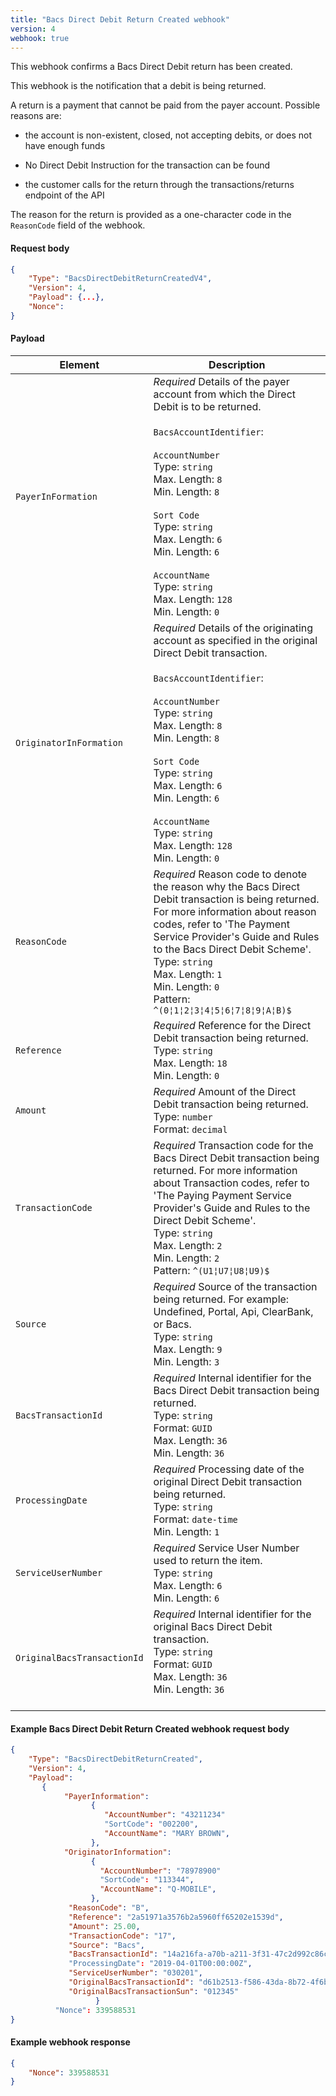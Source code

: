 ```yaml
---
title: "Bacs Direct Debit Return Created webhook"
version: 4
webhook: true
---
```


This webhook confirms a Bacs Direct Debit return has been created.

This webhook is the notification that a debit is being returned.

A return is a payment that cannot be paid from the payer account.
Possible reasons are:

-   the account is non-existent, closed, not accepting debits, or
    does not have enough funds

-   No Direct Debit Instruction for the transaction can be found

-   the customer calls for the return through the transactions/returns
    endpoint of the API

The reason for the return is provided as a one-character code in the
`ReasonCode` field of the webhook.


#### Request body

```json
{
    "Type": "BacsDirectDebitReturnCreatedV4",
    "Version": 4,
    "Payload": {...},
    "Nonce":
}
```

#### Payload
| Element                       | Description                                                                                                                                                                                                                                                                                                                                                                                                                                                                                                                                                                                                   |
|-------------------------------|----------------------------------------------------------------------------------------------------------------------------------------------------------------------------------------------------------------------------------------------------------------------------------------------------------------------------------------------------------------------------------------------------------------------------------------------------------------------------------------------------------------------------------------------------------------------------------------------------------------|
| `PayerInFormation`               |*Required* Details of the payer account from which the Direct Debit is to be returned.<br /><br />`BacsAccountIdentifier`:<br /><br />`AccountNumber`<br />        Type: `string` <br />        Max. Length: `8`<br />        Min. Length: `8`<br /><br />`Sort Code`<br />        Type: `string`<br />        Max. Length: `6`<br />        Min. Length: `6`<br /><br />`AccountName`<br />        Type: `string`<br />        Max. Length: `128`<br />        Min. Length: `0` |
| `OriginatorInFormation`          |*Required*  Details of the originating account as specified in the original Direct Debit transaction.<br /><br />`BacsAccountIdentifier`:<br /><br />`AccountNumber`<br />        Type: `string` <br />        Max. Length: `8`<br />        Min. Length: `8`<br /><br />`Sort Code`<br />        Type: `string`<br />        Max. Length: `6`<br />        Min. Length: `6`<br /><br />`AccountName`<br />        Type: `string`<br />        Max. Length: `128`<br />        Min. Length: `0` |
| `ReasonCode`       |*Required* Reason code to denote the reason why the Bacs Direct Debit transaction is being returned. For more information about reason codes, refer to 'The Payment Service Provider's Guide and Rules to the Bacs Direct Debit Scheme'.<br/>Type: `string` <br/>Max. Length: `1`<br/>Min. Length: `0`<br />        Pattern: `^(0¦1¦2¦3¦4¦5¦6¦7¦8¦9¦A¦B)$` |
| `Reference`                      |*Required*  Reference for the Direct Debit transaction being returned.<br />Type: `string`<br/>Max. Length: `18`	<br/>Min. Length: `0` |
| `Amount`            |*Required*  Amount of the Direct Debit transaction being returned.<br /> Type: `number`<br/>Format: `decimal` |
| `TransactionCode`            |*Required*  Transaction code for the Bacs Direct Debit transaction being returned. For more information about Transaction codes, refer to 'The Paying Payment Service Provider's Guide and Rules to the Direct Debit Scheme'.<br /> Type: `string`<br/>Max. Length: `2`<br/>Min. Length: `2`<br /> Pattern: `^(U1¦U7¦U8¦U9)$` |
| `Source`                |*Required*  Source of the transaction being returned. For example: Undefined, Portal, Api, ClearBank, or Bacs.<br />Type: `string`<br/>Max. Length: `9`<br/>Min. Length: `3` |
| `BacsTransactionId`             |*Required*  Internal identifier for the Bacs Direct Debit transaction being returned.<br />Type: `string`<br />Format: `GUID`<br/>Max. Length: `36`<br/>Min. Length: `36` |
| `ProcessingDate`       |*Required* Processing date of the original Direct Debit transaction being returned.<br/>Type: `string` <br/>Format: `date-time`<br/>Min. Length: `1`  |
| `ServiceUserNumber`                    |*Required*  Service User Number used to return the item.<br /> Type: `string`<br />  Max. Length: `6`<br />    Min. Length: `6` |
| `OriginalBacsTransactionId`                   |*Required*  Internal identifier for the original Bacs Direct Debit transaction.<br />Type: `string`<br />Format: `GUID`<br/>Max. Length: `36`<br/>Min. Length: `36`<br/> <br /> | `OriginalBacsTransactionSun`                    |*Required*  Service User Number for the original Bacs Direct Debit transaction.<br /> Type: `string`<br />  Max. Length: `6`<br />    Min. Length: `6`  |

#### Example Bacs Direct Debit Return Created webhook request body

```json
{
    "Type": "BacsDirectDebitReturnCreated",
    "Version": 4,
    "Payload":
       {
            "PayerInformation":
                  {
                     "AccountNumber": "43211234"
                     "SortCode": "002200",
                     "AccountName": "MARY BROWN",
                  },
            "OriginatorInformation":
                  {
                    "AccountNumber": "78978900"
                    "SortCode": "113344",
                    "AccountName": "Q-MOBILE",
                  },
             "ReasonCode": "B",
             "Reference": "2a51971a3576b2a5960ff65202e1539d",
             "Amount": 25.00,
             "TransactionCode": "17",
             "Source": "Bacs",
             "BacsTransactionId": "14a216fa-a70b-a211-3f31-47c2d992c86c"
             "ProcessingDate": "2019-04-01T00:00:00Z",
             "ServiceUserNumber": "030201",
             "OriginalBacsTransactionId": "d61b2513-f586-43da-8b72-4f6ba2e28fea",
             "OriginalBacsTransactionSun": "012345"
                   }
          "Nonce": 339588531
}
```
#### Example webhook response

```json
{
    "Nonce": 339588531
}
```
